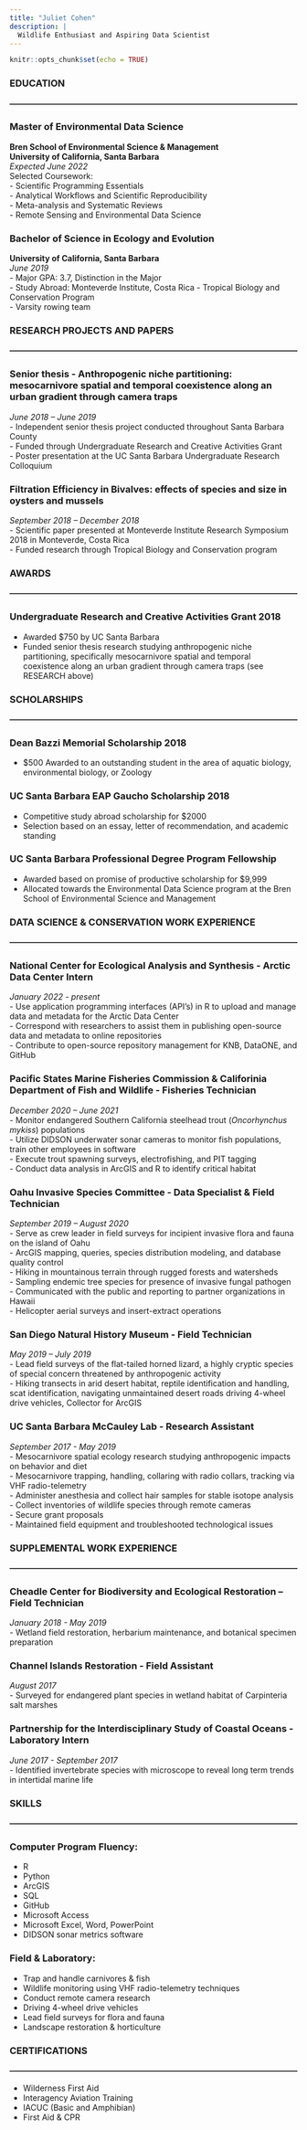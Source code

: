 ```yaml
---
title: "Juliet Cohen"
description: |
  Wildlife Enthusiast and Aspiring Data Scientist
---
```

```r
knitr::opts_chunk$set(echo = TRUE)
```

### **EDUCATION**
**------------------------------------------------------------------------------------------------------------** 

### **Master of Environmental Data Science**  
**Bren School of Environmental Science & Management**  
**University of California, Santa Barbara**  
*Expected June 2022*    
Selected Coursework:  
- Scientific Programming Essentials  
- Analytical Workflows and Scientific Reproducibility  
- Meta-analysis and Systematic Reviews  
- Remote Sensing and Environmental Data Science   

### **Bachelor of Science in Ecology and Evolution**  
**University of California, Santa Barbara**  
*June 2019*  
- Major GPA: 3.7, Distinction in the Major  
- Study Abroad: Monteverde Institute, Costa Rica - Tropical Biology and Conservation Program  
- Varsity rowing team

### **RESEARCH PROJECTS AND PAPERS**  
**------------------------------------------------------------------------------------------------------------**  

### **Senior thesis - Anthropogenic niche partitioning: mesocarnivore spatial and temporal coexistence along an urban gradient through camera traps**  
*June 2018 – June 2019*  
- Independent senior thesis project conducted throughout Santa Barbara County  
- Funded through Undergraduate Research and Creative Activities Grant  
- Poster presentation at the UC Santa Barbara Undergraduate Research Colloquium  

### **Filtration Efficiency in Bivalves: effects of species and size in oysters and mussels**     
*September 2018 – December 2018*  
- Scientific paper presented at Monteverde Institute Research Symposium 2018 in Monteverde, Costa Rica  
- Funded research through Tropical Biology and Conservation program  

### **AWARDS**  
**------------------------------------------------------------------------------------------------------------** 

### **Undergraduate Research and Creative Activities Grant 2018**  
- Awarded $750 by UC Santa Barbara  
- Funded senior thesis research studying anthropogenic niche partitioning, specifically mesocarnivore spatial and temporal coexistence along an urban gradient through camera traps (see RESEARCH above)  

### **SCHOLARSHIPS**  
**------------------------------------------------------------------------------------------------------------**  

### **Dean Bazzi Memorial Scholarship 2018**  
- $500 Awarded to an outstanding student in the area of aquatic biology, environmental biology, or Zoology

### **UC Santa Barbara EAP Gaucho Scholarship 2018**  
- Competitive study abroad scholarship for $2000  
- Selection based on an essay, letter of recommendation, and academic standing

### **UC Santa Barbara Professional Degree Program Fellowship**  
- Awarded based on promise of productive scholarship for $9,999   
- Allocated towards the Environmental Data Science program at the Bren School of Environmental Science and Management

### **DATA SCIENCE & CONSERVATION WORK EXPERIENCE**  
**------------------------------------------------------------------------------------------------------------**  

### **National Center for Ecological Analysis and Synthesis - Arctic Data Center Intern**\
*January 2022 - present*\
- Use application programming interfaces (API's) in R to upload and manage data and metadata for the Arctic Data Center\
- Correspond with researchers to assist them in publishing open-source data and metadata to online repositories\
- Contribute to open-source repository management for KNB, DataONE, and GitHub

### **Pacific States Marine Fisheries Commission & Califorinia Department of Fish and Wildlife - Fisheries Technician**  
*December 2020 – June 2021*  
- Monitor endangered Southern California steelhead trout (*Oncorhynchus mykiss*) populations  
- Utilize DIDSON underwater sonar cameras to monitor fish populations, train other employees in software  
- Execute trout spawning surveys, electrofishing, and PIT tagging  
- Conduct data analysis in ArcGIS and R to identify critical habitat  

### **Oahu Invasive Species Committee - Data Specialist & Field Technician**  
*September 2019 – August 2020*  
- Serve as crew leader in field surveys for incipient invasive flora and fauna on the island of Oahu  
- ArcGIS mapping, queries, species distribution modeling, and database quality control  
- Hiking in mountainous terrain through rugged forests and watersheds  
- Sampling endemic tree species for presence of invasive fungal pathogen   
- Communicated with the public and reporting to partner organizations in Hawaii  
- Helicopter aerial surveys and insert-extract operations

### **San Diego Natural History Museum - Field Technician**
*May 2019 – July 2019*  
- Lead field surveys of the flat-tailed horned lizard, a highly cryptic species of special concern threatened by anthropogenic activity  
- Hiking transects in arid desert habitat, reptile identification and handling, scat identification, navigating unmaintained desert roads driving 4-wheel drive vehicles, Collector for ArcGIS

### **UC Santa Barbara McCauley Lab - Research Assistant**  
*September 2017 - May 2019*  
- Mesocarnivore spatial ecology research studying anthropogenic impacts on behavior and diet  
- Mesocarnivore trapping, handling, collaring with radio collars, tracking via VHF radio-telemetry  
- Administer anesthesia and collect hair samples for stable isotope analysis  
- Collect inventories of wildlife species through remote cameras  
- Secure grant proposals  
- Maintained field equipment and troubleshooted technological issues

### **SUPPLEMENTAL WORK EXPERIENCE**  
**------------------------------------------------------------------------------------------------------------**  

### **Cheadle Center for Biodiversity and Ecological Restoration – Field Technician**  
*January 2018 - May 2019*  
- Wetland field restoration, herbarium maintenance, and botanical specimen preparation 

### **Channel Islands Restoration - Field Assistant**  
*August 2017*  
- Surveyed for endangered plant species in wetland habitat of Carpinteria salt marshes

### **Partnership for the Interdisciplinary Study of Coastal Oceans - Laboratory Intern**  
*June 2017 - September 2017*  
- Identified invertebrate species with microscope to reveal long term trends in intertidal marine life

### **SKILLS**   
**------------------------------------------------------------------------------------------------------------**  

### **Computer Program Fluency:**  
- R  
- Python  
- ArcGIS  
- SQL  
- GitHub  
- Microsoft Access  
- Microsoft Excel, Word, PowerPoint  
- DIDSON sonar metrics software  
 
### **Field & Laboratory:**  
-	Trap and handle carnivores & fish  
-	Wildlife monitoring using VHF radio-telemetry techniques  
-	Conduct remote camera research   
-	Driving 4-wheel drive vehicles  
-	Lead field surveys for flora and fauna  
-	Landscape restoration & horticulture  

### **CERTIFICATIONS**  
**------------------------------------------------------------------------------------------------------------**  

-	Wilderness First Aid   
-	Interagency Aviation Training  
-	IACUC (Basic and Amphibian)  
-	First Aid & CPR  
